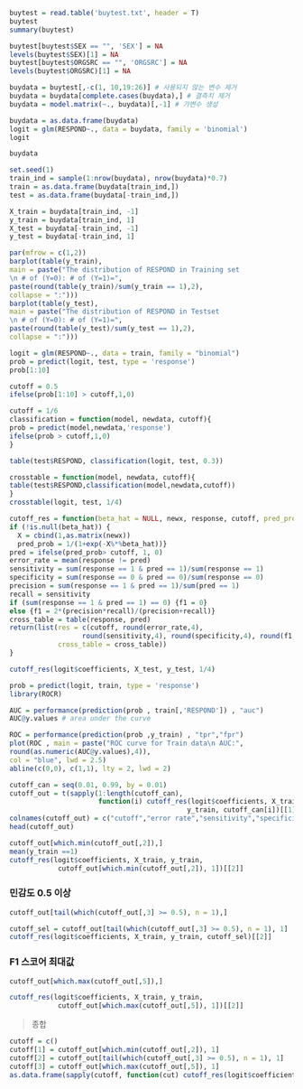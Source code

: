 ```r
buytest = read.table('buytest.txt', header = T)
buytest
summary(buytest)
```

```r
buytest[buytest$SEX == "", 'SEX'] = NA
levels(buytest$SEX)[1] = NA
buytest[buytest$ORGSRC == "", 'ORGSRC'] = NA
levels(buytest$ORGSRC)[1] = NA
```

```r
buydata = buytest[,-c(1, 10,19:26)] # 사용되지 않는 변수 제거
buydata = buydata[complete.cases(buydata),] # 결측치 제거
buydata = model.matrix(~., buydata)[,-1] # 가변수 생성
```

```r
buydata = as.data.frame(buydata)
logit = glm(RESPOND~., data = buydata, family = 'binomial')
logit
```

```r
buydata
```

```r
set.seed(1)
train_ind = sample(1:nrow(buydata), nrow(buydata)*0.7)
train = as.data.frame(buydata[train_ind,])
test = as.data.frame(buydata[-train_ind,])

X_train = buydata[train_ind, -1]
y_train = buydata[train_ind, 1]
X_test = buydata[-train_ind, -1]
y_test = buydata[-train_ind, 1]
```

```r
par(mfrow = c(1,2))
barplot(table(y_train),
main = paste("The distribution of RESPOND in Training set
\n # of (Y=0): # of (Y=1)=",
paste(round(table(y_train)/sum(y_train == 1),2),
collapse = ":")))
barplot(table(y_test),
main = paste("The distribution of RESPOND in Testset
\n # of (Y=0): # of (Y=1)=",
paste(round(table(y_test)/sum(y_test == 1),2),
collapse = ":")))
```

```r
logit = glm(RESPOND~., data = train, family = "binomial")
prob = predict(logit, test, type = 'response')
prob[1:10]
```

```r
cutoff = 0.5
ifelse(prob[1:10] > cutoff,1,0)
```

```r
cutoff = 1/6
classification = function(model, newdata, cutoff){
prob = predict(model,newdata,'response')
ifelse(prob > cutoff,1,0)
}
```

```r
table(test$RESPOND, classification(logit, test, 0.3))
```

```r
crosstable = function(model, newdata, cutoff){
table(test$RESPOND,classification(model,newdata,cutoff))
}
crosstable(logit, test, 1/4)
```

```r
cutoff_res = function(beta_hat = NULL, newx, response, cutoff, pred_prob = NULL){
if (!is.null(beta_hat)) {
  X = cbind(1,as.matrix(newx))
  pred_prob = 1/(1+exp(-X%*%beta_hat))}
pred = ifelse(pred_prob> cutoff, 1, 0)
error_rate = mean(response != pred)
sensitivity = sum(response == 1 & pred == 1)/sum(response == 1)
specificity = sum(response == 0 & pred == 0)/sum(response == 0)
precision = sum(response == 1 & pred == 1)/sum(pred == 1)
recall = sensitivity
if (sum(response == 1 & pred == 1) == 0) {f1 = 0}
else {f1 = 2*(precision*recall)/(precision+recall)}
cross_table = table(response, pred)
return(list(res = c(cutoff, round(error_rate,4),
                  round(sensitivity,4), round(specificity,4), round(f1, 4)),
            cross_table = cross_table))
}

cutoff_res(logit$coefficients, X_test, y_test, 1/4)
```

```r
prob = predict(logit, train, type = 'response')
library(ROCR)
```

```r
AUC = performance(prediction(prob , train[,'RESPOND']) , "auc")
AUC@y.values # area under the curve
```

```r
ROC = performance(prediction(prob ,y_train) , "tpr","fpr")
plot(ROC , main = paste("ROC curve for Train data\n AUC:",
round(as.numeric(AUC@y.values),4)),
col = "blue", lwd = 2.5)
abline(c(0,0), c(1,1), lty = 2, lwd = 2)
```

```r
cutoff_can = seq(0.01, 0.99, by = 0.01)
cutoff_out = t(sapply(1:length(cutoff_can),
                      function(i) cutoff_res(logit$coefficients, X_train,
                                            y_train, cutoff_can[i])[[1]]))
colnames(cutoff_out) = c("cutoff","error rate","sensitivity","specificity","f1 score")
head(cutoff_out)
```

```r
cutoff_out[which.min(cutoff_out[,2]),]
mean(y_train ==1)
cutoff_res(logit$coefficients, X_train, y_train,
            cutoff_out[which.min(cutoff_out[,2]), 1])[[2]]
```

### 민감도 0.5 이상

```r
cutoff_out[tail(which(cutoff_out[,3] >= 0.5), n = 1),]
```

```r
cutoff_sel = cutoff_out[tail(which(cutoff_out[,3] >= 0.5), n = 1), 1]
cutoff_res(logit$coefficients, X_train, y_train, cutoff_sel)[[2]]
```

### F1 스코어 최대값

```r
cutoff_out[which.max(cutoff_out[,5]),]
```
```r
cutoff_res(logit$coefficients, X_train, y_train,
            cutoff_out[which.max(cutoff_out[,5]), 1])[[2]]
```

> 종합

```r
cutoff = c()
cutoff[1] = cutoff_out[which.min(cutoff_out[,2]), 1]
cutoff[2] = cutoff_out[tail(which(cutoff_out[,3] >= 0.5), n = 1), 1]
cutoff[3] = cutoff_out[which.max(cutoff_out[,5]), 1]
as.data.frame(sapply(cutoff, function(cut) cutoff_res(logit$coefficients, X_test, y_test, cut)[[1]]), row.names = colnames(cutoff_out))
```

